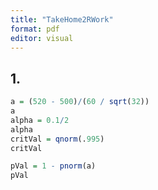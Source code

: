 ```yaml
---
title: "TakeHome2RWork"
format: pdf
editor: visual
---
```


## 1.

```r
a = (520 - 500)/(60 / sqrt(32))
a
alpha = 0.1/2
alpha
critVal = qnorm(.995)
critVal

pVal = 1 - pnorm(a)
pVal
```
